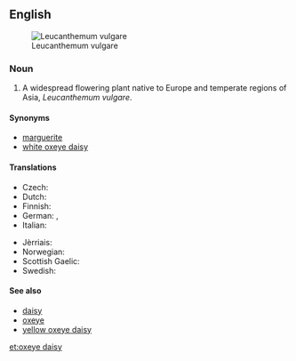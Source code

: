 {{wikipedia}}
==English==
[[Image:Ox-eye daisy 01.jpg|thumb|right|Leucanthemum vulgare]]

===Noun===
{{en-noun|head=[[oxeye]] [[daisy]]|oxeye daisies}}

# A widespread flowering plant native to Europe and temperate regions of Asia, ''Leucanthemum vulgare''.

====Synonyms====
* [[marguerite]]
* [[white oxeye daisy]]

====Translations====
{{trans-top|flower}}
* Czech: {{t+|cs|kopretina|f}}
* Dutch: {{t-|nl|gewone margriet|m|f}}
* Finnish: {{t+|fi|päivänkakkara}}
* German: {{t+|de|Margerite|f}}, {{t-|de|Wucherblume|f}}
* Italian: {{t+|it|margherita|f}}
{{trans-mid}}
* Jèrriais: {{tø|roa-jer|ièrs dé boeu|m-p}}
* Norwegian: {{t-|no|prestekrage}}
* Scottish Gaelic: {{t-|gd|neòinean mòr|f}}
* Swedish: {{t-|sv|prästkrage}}
{{trans-bottom}}

====See also====
* [[daisy]]
* [[oxeye]]
* [[yellow oxeye daisy]]

[[et:oxeye daisy]]